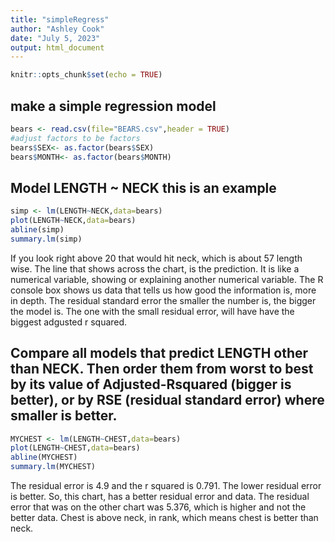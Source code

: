 ```yaml
---
title: "simpleRegress"
author: "Ashley Cook"
date: "July 5, 2023"
output: html_document
---
```


```r
knitr::opts_chunk$set(echo = TRUE)
```

## make a simple regression model

```r
bears <- read.csv(file="BEARS.csv",header = TRUE)
#adjust factors to be factors
bears$SEX<- as.factor(bears$SEX)
bears$MONTH<- as.factor(bears$MONTH)
```

## Model LENGTH ~ NECK  this is an example  

```r
simp <- lm(LENGTH~NECK,data=bears)
plot(LENGTH~NECK,data=bears)
abline(simp)
summary.lm(simp)
```
  
If you look right above 20 that would hit neck, which is about 57 length wise. The line that shows across the chart, is the prediction. It is like a numerical variable, showing or explaining another numerical variable. The R console box shows us data that tells us how good the information is, more in depth. The residual standard error the smaller the number is, the bigger the model is. The one with the small residual error, will have have the biggest adgusted r squared. 

## Compare all models that predict LENGTH other than NECK. Then order them from worst to best by its value of Adjusted-Rsquared (bigger is better), or by RSE (residual standard error) where smaller is better. 


```r
MYCHEST <- lm(LENGTH~CHEST,data=bears)
plot(LENGTH~CHEST,data=bears)
abline(MYCHEST)
summary.lm(MYCHEST)
```
  
The residual error is 4.9 and the r squared is 0.791. The lower residual error is better. So, this chart, has a better residual error and data. The residual error that was on the other chart was 5.376, which is higher and not the better data. Chest is above neck, in rank, which means chest is better than neck. 


